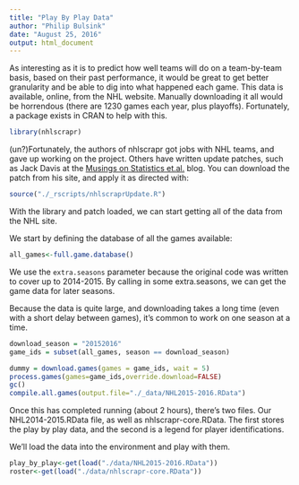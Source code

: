 ```yaml
---
title: "Play By Play Data"
author: "Philip Bulsink"
date: "August 25, 2016"
output: html_document
---
```


As interesting as it is to predict how well teams will do on a team-by-team basis, based on their past performance, it would be great to get better granularity and be able to dig into what happened each game. This data is available, online, from the NHL website. Manually downloading it all would be horrendous (there are 1230 games each year, plus playoffs). Fortunately, a package exists in CRAN to help with this.

<!--more-->

```r
library(nhlscrapr)
```

(un?)Fortunately, the authors of nhlscrapr got jobs with NHL teams, and gave up working on the project. Others have written update patches, such as Jack Davis at the [Musings on Statistics et.al.](https://factotumjack.blogspot.ca/2016/04/nhlscrapr-revisited.html) blog. You can download the patch from his site, and apply it as directed with:

```r
source("./_rscripts/nhlscraprUpdate.R")
```

With the library and patch loaded, we can start getting all of the data from the NHL site. 

We start by defining the database of all the games available:

```r
all_games<-full.game.database()
```

We use the `extra.seasons` parameter because the original code was written to cover up to 2014-2015. By calling in some extra.seasons, we can get the game data for later seasons. 

Because the data is quite large, and downloading takes a long time (even with a short delay between games), it's common to work on one season at a time.

```r
download_season = "20152016"
game_ids = subset(all_games, season == download_season)

dummy = download.games(games = game_ids, wait = 5)
process.games(games=game_ids,override.download=FALSE)
gc()
compile.all.games(output.file="./_data/NHL2015-2016.RData")
```

Once this has completed running (about 2 hours), there's two files. Our NHL2014-2015.RData file, as well as nhlscrapr-core.RData. The first stores the play by play data, and the second is a legend for player identifications. 

We'll load the data into the environment and play with them.

```r
play_by_play<-get(load("./data/NHL2015-2016.RData"))
roster<-get(load("./data/nhlscrapr-core.RData"))
```


